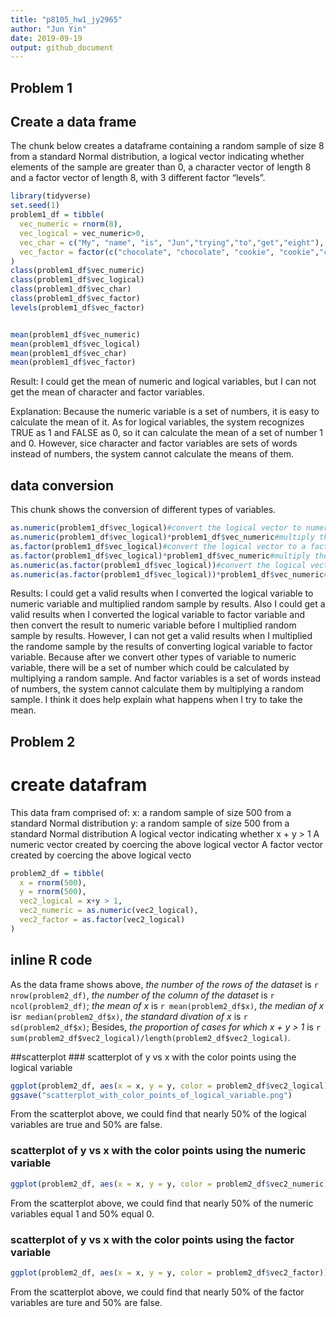 ```yaml
---
title: "p8105_hw1_jy2965"
author: "Jun Yin"
date: 2019-09-19
output: github_document
---
```

## Problem 1

## Create a data frame
The chunk below creates a dataframe containing a random sample of size 8 from a standard Normal distribution, a logical vector indicating whether elements of the sample are greater than 0, a character vector of length 8 and a factor vector of length 8, with 3 different factor "levels".


```r
library(tidyverse)
set.seed(1)
problem1_df = tibble(
  vec_numeric = rnorm(8),
  vec_logical = vec_numeric>0,
  vec_char = c("My", "name", "is", "Jun","trying","to","get","eight"),
  vec_factor = factor(c("chocolate", "chocolate", "cookie", "cookie","cookie","cake","cake","cake"))
)
class(problem1_df$vec_numeric)
class(problem1_df$vec_logical)
class(problem1_df$vec_char)
class(problem1_df$vec_factor)
levels(problem1_df$vec_factor)


mean(problem1_df$vec_numeric)
mean(problem1_df$vec_logical)
mean(problem1_df$vec_char)
mean(problem1_df$vec_factor)

```
Result: I could get the mean of numeric and logical variables, but I can not get the mean of character and factor variables.

Explanation: Because the numeric variable is a set of numbers, it is easy to calculate the mean of it. As for logical variables, the system recognizes TRUE as 1 and FALSE as 0, so it can calculate the mean of a set of number 1 and 0.
However, sice character and factor variables are sets of words instead of numbers, the system cannot calculate the means of them.


## data conversion

This chunk shows the conversion of different types of variables.
```r
as.numeric(problem1_df$vec_logical)#convert the logical vector to numeric
as.numeric(problem1_df$vec_logical)*problem1_df$vec_numeric#multiply the random sample by results
as.factor(problem1_df$vec_logical)#convert the logical vector to a factor
as.factor(problem1_df$vec_logical)*problem1_df$vec_numeric#multiply the random sample by results
as.numeric(as.factor(problem1_df$vec_logical))#convert the logical vector to a factor and then convert the result to numeric
as.numeric(as.factor(problem1_df$vec_logical))*problem1_df$vec_numeric#multiply the random sample by results
```
Results: I could get a valid results when I converted the logical variable to numeric variable and multiplied random sample by results. Also I could get a valid results when I converted the logical variable to factor variable and then convert the result to numeric variable before I multiplied random sample by results. However, I can not get a valid results when I multiplied the randome sample by the results of converting logical variable to factor variable.
Because after we convert other types of variable to numeric variable, there will be a set of number which could be calculated by multiplying a random sample. And factor variables is a set of words instead of numbers, the system cannot calculate them by multiplying a random sample.
I think it does help explain what happens when I try to take the mean.


## Problem 2

# create datafram
This data fram comprised of:
x: a random sample of size 500 from a standard Normal distribution
y: a random sample of size 500 from a standard Normal distribution
A logical vector indicating whether x + y > 1
A numeric vector created by coercing the above logical vector
A factor vector created by coercing the above logical vecto

```r
problem2_df = tibble(
  x = rnorm(500),
  y = rnorm(500),
  vec2_logical = x+y > 1,
  vec2_numeric = as.numeric(vec2_logical),
  vec2_factor = as.factor(vec2_logical) 
)
```
## inline R code
As the data frame shows above, *the number of the rows of the dataset* is `r nrow(problem2_df)`, *the number of the column of the dataset* is `r ncol(problem2_df)`; *the mean of x* is `r mean(problem2_df$x)`, *the median of x* is`r median(problem2_df$x)`, *the standard divation of x* is `r sd(problem2_df$x)`; Besides, *the proportion of cases for which x + y > 1* is `r sum(problem2_df$vec2_logical)/length(problem2_df$vec2_logical)`.

##scatterplot
### scatterplot of y vs x with the color points using the logical variable
```r
ggplot(problem2_df, aes(x = x, y = y, color = problem2_df$vec2_logical)) + geom_point()
ggsave("scatterplot_with_color_points_of_logical_variable.png")
```
From the scatterplot above, we could find that nearly 50% of the logical variables are true and 50% are false.

### scatterplot of y vs x with the color points using the numeric variable
```r
ggplot(problem2_df, aes(x = x, y = y, color = problem2_df$vec2_numeric)) + geom_point()
```
From the scatterplot above, we could find that nearly 50% of the numeric variables equal 1 and 50% equal 0.

### scatterplot of y vs x with the color points using the factor variable
```r
ggplot(problem2_df, aes(x = x, y = y, color = problem2_df$vec2_factor)) + geom_point()
```
From the scatterplot above, we could find that nearly 50% of the factor variables are ture and 50% are false.
